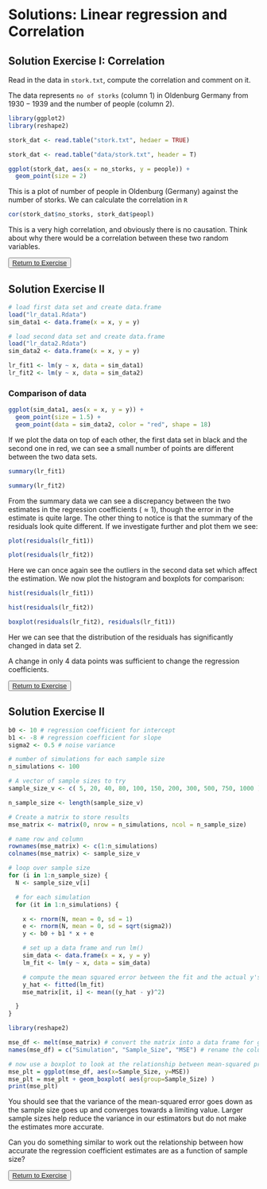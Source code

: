 # Solutions: Linear regression and Correlation

## Solution Exercise I: Correlation {- #LR-sol1}

Read in the data in `stork.txt`, compute the correlation and comment on it.

The data represents `no of storks` (column 1) in Oldenburg Germany from $1930 - 1939$ and the number of people (column 2).

```r
library(ggplot2)
library(reshape2)
```

```r
stork_dat <- read.table("stork.txt", hedaer = TRUE)
```

```r
stork_dat <- read.table("data/stork.txt", header = T)
```

```r
ggplot(stork_dat, aes(x = no_storks, y = people)) +
  geom_point(size = 2)

```

This is a plot of number of people in Oldenburg (Germany) against the number of storks. We can calculate the correlation in `R`

```r
cor(stork_dat$no_storks, stork_dat$peopl)
```

This is a very high correlation, and obviously there is no causation. Think about why there would be a correlation between these two random variables.

<button class="button">
[Return to Exercise](#LR-ex1)
</button>

## Solution Exercise II {- #LR-sol2}

```r
# load first data set and create data.frame
load("lr_data1.Rdata")
sim_data1 <- data.frame(x = x, y = y)

# load second data set and create data.frame
load("lr_data2.Rdata")
sim_data2 <- data.frame(x = x, y = y)

lr_fit1 <- lm(y ~ x, data = sim_data1)
lr_fit2 <- lm(y ~ x, data = sim_data2)

```

### Comparison of data

```r
ggplot(sim_data1, aes(x = x, y = y)) +
  geom_point(size = 1.5) +
  geom_point(data = sim_data2, color = "red", shape = 18)

```

If we plot the data on top of each other, the first data set in black and the second one in red, we can see a small number of points are different between the two data sets.

```r
summary(lr_fit1)

summary(lr_fit2)
```

From the summary data we can see a discrepancy between the two estimates in the regression coefficients ($\approx 1$), though the error in the estimate is quite large. The other thing to notice is that the summary of the residuals look quite different. If we investigate further and plot them we see:

```r
plot(residuals(lr_fit1))

plot(residuals(lr_fit2))
```

Here we can once again see the outliers in the second data set which affect the estimation. We now plot the histogram and boxplots for comparison:

```r
hist(residuals(lr_fit1))

hist(residuals(lr_fit2))

boxplot(residuals(lr_fit2), residuals(lr_fit1))
```

Her we can see that the distribution of the residuals has significantly changed in data set 2.

A change in only 4 data points was sufficient to change the regression coefficients.

<button class="button">
[Return to Exercise](#LR-ex2)
</button>

## Solution Exercise II {- #LR-sol3}

```r
b0 <- 10 # regression coefficient for intercept
b1 <- -8 # regression coefficient for slope
sigma2 <- 0.5 # noise variance

# number of simulations for each sample size
n_simulations <- 100

# A vector of sample sizes to try
sample_size_v <- c( 5, 20, 40, 80, 100, 150, 200, 300, 500, 750, 1000 )

n_sample_size <- length(sample_size_v)

# Create a matrix to store results
mse_matrix <- matrix(0, nrow = n_simulations, ncol = n_sample_size)

# name row and column
rownames(mse_matrix) <- c(1:n_simulations)
colnames(mse_matrix) <- sample_size_v
```

```r
# loop over sample size
for (i in 1:n_sample_size) {
  N <- sample_size_v[i]

  # for each simulation
  for (it in 1:n_simulations) {

    x <- rnorm(N, mean = 0, sd = 1)
    e <- rnorm(N, mean = 0, sd = sqrt(sigma2))
    y <- b0 + b1 * x + e

    # set up a data frame and run lm()
    sim_data <- data.frame(x = x, y = y)
    lm_fit <- lm(y ~ x, data = sim_data)

    # compute the mean squared error between the fit and the actual y's
    y_hat <- fitted(lm_fit)
    mse_matrix[it, i] <- mean((y_hat - y)^2)

  }
}
```

```r
library(reshape2)

mse_df <- melt(mse_matrix) # convert the matrix into a data frame for ggplot
names(mse_df) = c("Simulation", "Sample_Size", "MSE") # rename the columns

# now use a boxplot to look at the relationship between mean-squared prediction error and sample size
mse_plt = ggplot(mse_df, aes(x=Sample_Size, y=MSE))
mse_plt = mse_plt + geom_boxplot( aes(group=Sample_Size) )
print(mse_plt)
```

You should see that the variance of the mean-squared error goes down as the sample size goes up and converges towards a limiting value. Larger sample sizes help reduce the variance in our estimators but do not make the estimates more accurate.

Can you do something similar to work out the relationship between how accurate the regression coefficient estimates are as a function of sample size?

<button class="button">
[Return to Exercise](#LR-ex3)
</button>